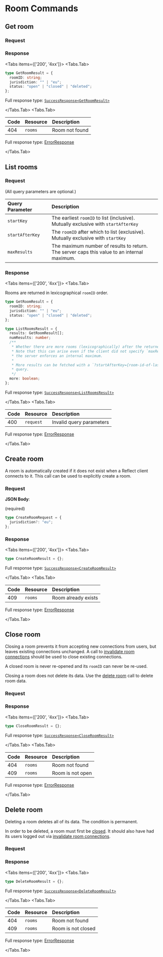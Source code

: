 
# Room Commands

## Get room

<Permission name="rooms:read" />

### Request

<Resource method="GET" path="/rooms/{uri-encoded-room-id}" />

### Response

<Tabs items={['200', '4xx']}>
<Tabs.Tab>

```typescript
type GetRoomResult = {
  roomID: string;
  jurisdiction: "" | "eu";
  status: "open" | "closed" | "deleted";
};
```

Full response type: [`SuccessResponse<GetRoomResult>`](overview#200)

</Tabs.Tab>
<Tabs.Tab>

| Code | Resource | Description    |
| :--- | :------- | :------------- |
| 404  | `rooms`  | Room not found |

Full response type: [ErrorResponse](overview#4xx)

</Tabs.Tab>
</Tabs>

## List rooms

<Permission name="rooms:read" />

### Request

<Resource method="GET" path="/rooms" />

(All query parameters are optional.)

| Query Parameter | Description                                                                                     |
| :-------------- | :---------------------------------------------------------------------------------------------- |
| `startKey`      | The earliest `roomID` to list (inclusive).<br/>Mutually exclusive with `startAfterKey`          |
| `startAfterKey` | The `roomID` after which to list (exclusive).<br/>Mutually exclusive with `startKey`            |
| `maxResults`    | The maximum number of results to return.<br/>The server caps this value to an internal maximum. |

### Response

<Tabs items={['200', '4xx']}>
<Tabs.Tab>

Rooms are returned in lexicographical `roomID` order.

```typescript
type GetRoomResult = {
  roomID: string;
  jurisdiction: "" | "eu";
  status: "open" | "closed" | "deleted";
};

type ListRoomsResult = {
  results: GetRoomResult[];
  numResults: number;
  /**
   * Whether there are more rooms (lexicographically) after the returned results.
   * Note that this can arise even if the client did not specify `maxResults`, as
   * the server enforces an internal maximum.
   *
   * More results can be fetched with a `?startAfterKey={room-id-of-last-result}`
   * query.
   */
  more: boolean;
};
```

Full response type: [`SuccessResponse<ListRoomsResult>`](overview#200)

</Tabs.Tab>
<Tabs.Tab>

| Code | Resource  | Description              |
| :--- | :-------- | :----------------------- |
| 400  | `request` | Invalid query parameters |

Full response type: [ErrorResponse](overview#4xx)

</Tabs.Tab>
</Tabs>

## Create room

A room is automatically created if it does not exist when a Reflect client connects to it.
This call can be used to explicitly create a room.

<Permission name="rooms:create" />

### Request

<Resource method="POST" path="/rooms/{uri-encoded-room-id}:create" />

**JSON Body**:

(required)

```typescript
type CreateRoomRequest = {
  jurisdiction?: "eu";
};
```

### Response

<Tabs items={['200', '4xx']}>
<Tabs.Tab>

```typescript
type CreateRoomResult = {};
```

Full response type: [`SuccessResponse<CreateRoomResult>`](overview#200)

</Tabs.Tab>
<Tabs.Tab>

| Code | Resource | Description         |
| :--- | :------- | :------------------ |
| 409  | `rooms`  | Room already exists |

Full response type: [ErrorResponse](overview#4xx)

</Tabs.Tab>
</Tabs>

## Close room

Closing a room prevents it from accepting new connections from users, but leaves
existing connections unchanged. A call to [invalidate room connections](connections#invalidate-room-connections)
should be used to close existing connections.

A closed room is never re-opened and its `roomID` can never be re-used.

Closing a room does not delete its data. Use the
[delete room](#delete-room) call to delete room data.

<Permission name="rooms:close" />

### Request

<Resource method="POST" path="/rooms/{uri-encoded-room-id}:close" />

### Response

<Tabs items={['200', '4xx']}>
<Tabs.Tab>

```typescript
type CloseRoomResult = {};
```

Full response type: [`SuccessResponse<CloseRoomResult>`](overview#200)

</Tabs.Tab>
<Tabs.Tab>

| Code | Resource | Description      |
| :--- | :------- | :--------------- |
| 404  | `rooms`  | Room not found   |
| 409  | `rooms`  | Room is not open |

Full response type: [ErrorResponse](overview#4xx)

</Tabs.Tab>
</Tabs>

## Delete room

Deleting a room deletes all of its data. The condition is permanent.

In order to be deleted, a room must first be [closed](#close-room). It should also
have had its users logged out via [invalidate room connections](connections#invalidate-room-connections).

<Permission name="rooms:delete" />

### Request

<Resource method="POST" path="/rooms/{uri-encoded-room-id}:delete" />

### Response

<Tabs items={['200', '4xx']}>
<Tabs.Tab>

```typescript
type DeleteRoomResult = {};
```

Full response type: [`SuccessResponse<DeleteRoomResult>`](overview#200)

</Tabs.Tab>
<Tabs.Tab>

| Code | Resource | Description        |
| :--- | :------- | :----------------- |
| 404  | `rooms`  | Room not found     |
| 409  | `rooms`  | Room is not closed |

Full response type: [ErrorResponse](overview#4xx)

</Tabs.Tab>
</Tabs>
